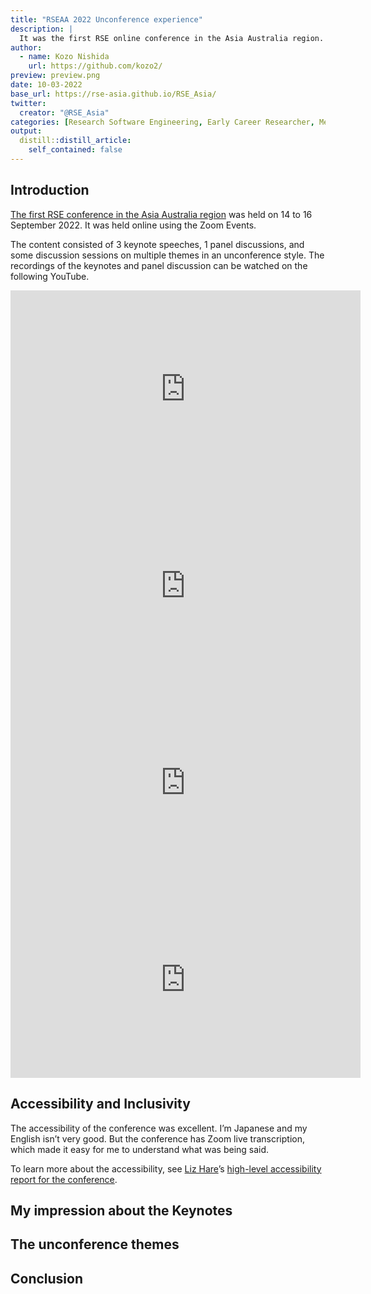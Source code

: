 ```yaml
---
title: "RSEAA 2022 Unconference experience"
description: |
  It was the first RSE online conference in the Asia Australia region. It was from 14-16 September 2022 at the Zoom Events. Here I will tell you the impression I got from it.
author:
  - name: Kozo Nishida
    url: https://github.com/kozo2/
preview: preview.png
date: 10-03-2022
base_url: https://rse-asia.github.io/RSE_Asia/
twitter:
  creator: "@RSE_Asia"
categories: [Research Software Engineering, Early Career Researcher, Mentorship]
output:
  distill::distill_article:
    self_contained: false
---
```


## Introduction

[The first RSE conference in the Asia Australia region](https://rse-aunz.github.io/2022-Asia-Australia-unconference/)
was held on 14 to 16 September 2022.
It was held online using the Zoom Events.

The content consisted of 3 keynote speeches, 1 panel discussions, and some discussion sessions on multiple themes in an unconference style.
The recordings of the keynotes and panel discussion can be watched on the following YouTube.

<iframe width="560" height="315" src="https://www.youtube.com/embed/EPHJhLgbK5w" title="YouTube video player" frameborder="0" allow="accelerometer; autoplay; clipboard-write; encrypted-media; gyroscope; picture-in-picture" allowfullscreen></iframe>

<iframe width="560" height="315" src="https://www.youtube.com/embed/VKH8RuSCq4c" title="YouTube video player" frameborder="0" allow="accelerometer; autoplay; clipboard-write; encrypted-media; gyroscope; picture-in-picture" allowfullscreen></iframe>

<iframe width="560" height="315" src="https://www.youtube.com/embed/Q4fR1RXydLw" title="YouTube video player" frameborder="0" allow="accelerometer; autoplay; clipboard-write; encrypted-media; gyroscope; picture-in-picture" allowfullscreen></iframe>

<iframe width="560" height="315" src="https://www.youtube.com/embed/lN1GICnbohI" title="YouTube video player" frameborder="0" allow="accelerometer; autoplay; clipboard-write; encrypted-media; gyroscope; picture-in-picture" allowfullscreen></iframe>

## Accessibility and Inclusivity

The accessibility of the conference was excellent.
I'm Japanese and my English isn't very good.
But the conference has Zoom live transcription, which made it easy for me to understand what was being said.

To learn more about the accessibility, see [Liz Hare](https://twitter.com/DogGeneticsLLC)'s [high-level accessibility report for the conference](https://rse-aunz.github.io/RSEAUNZAccessibility.html).

## My impression about the Keynotes


## The unconference themes

## Conclusion

